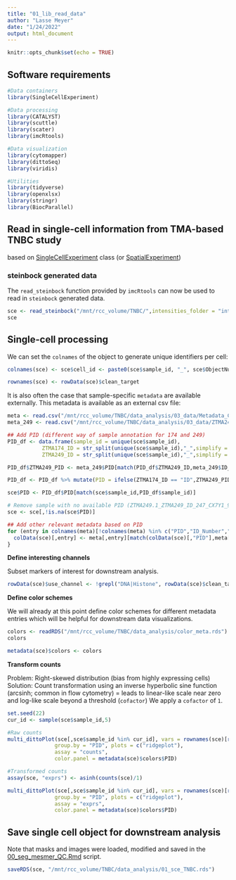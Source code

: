 ```yaml
---
title: "01_lib_read_data"
author: "Lasse Meyer"
date: "1/24/2022"
output: html_document
---
```


```r
knitr::opts_chunk$set(echo = TRUE)
```

## Software requirements

```r
#Data containers
library(SingleCellExperiment)

#Data processing
library(CATALYST)
library(scuttle)
library(scater)
library(imcRtools)

#Data visualization
library(cytomapper)
library(dittoSeq)
library(viridis)

#Utilities
library(tidyverse)
library(openxlsx)
library(stringr)
library(BiocParallel)
```

## Read in single-cell information from TMA-based TNBC study
based on [SingleCellExperiment](https://bioconductor.org/packages/release/bioc/html/SingleCellExperiment.html)
class (or [SpatialExperiment]())

### steinbock generated data
The `read_steinbock` function provided by `imcRtools` can now be used to read in
`steinbock` generated data. 

```r
sce <- read_steinbock("/mnt/rcc_volume/TNBC/",intensities_folder = "intensities",regionprops_folder = "regionprops", graphs_folder = "neighbors",return_as = "sce")
sce
```

## Single-cell processing

We can set the `colnames` of the object to generate unique identifiers per cell:

```r
colnames(sce) <- sce$cell_id <- paste0(sce$sample_id, "_", sce$ObjectNumber)

rownames(sce) <- rowData(sce)$clean_target
```

It is also often the case that sample-specific `metadata` are available externally. This metadata is available as an external csv file:

```r
meta <- read.csv("/mnt/rcc_volume/TNBC/data_analysis/03_data/Metadata_Combined_TNBC_LM.csv",row.names = 1)
meta_249 <- read.csv("/mnt/rcc_volume/TNBC/data_analysis/03_data/ZTMA249_TNBC_LM_processed_bysample.csv",row.names = 1) %>% select(ID_Number,PID)

## Add PID (different way of sample annotation for 174 and 249)
PID_df <- data.frame(sample_id = unique(sce$sample_id),
           ZTMA174_ID = str_split(unique(sce$sample_id),"_",simplify = TRUE)[,3],
           ZTMA249_ID = str_split(unique(sce$sample_id),"_",simplify = TRUE)[,4])

PID_df$ZTMA249_PID <- meta_249$PID[match(PID_df$ZTMA249_ID,meta_249$ID_Number)]

PID_df <- PID_df %>% mutate(PID = ifelse(ZTMA174_ID == "ID",ZTMA249_PID,ZTMA174_ID))

sce$PID <- PID_df$PID[match(sce$sample_id,PID_df$sample_id)]

# Remove sample with no available PID (ZTMA249.1_ZTMA249_ID_247_CX7Y1_99)
sce <- sce[,!is.na(sce$PID)]

## Add other relevant metadata based on PID
for (entry in colnames(meta)[!colnames(meta) %in% c("PID","ID_Number","OS_data","DFS_data")]) {
  colData(sce)[,entry] <- meta[,entry][match(colData(sce)[,"PID"],meta[,"PID"])]
}
```

**Define interesting channels**

Subset markers of interest for downstream analysis.

```r
rowData(sce)$use_channel <- !grepl("DNA|Histone", rowData(sce)$clean_target)
```

**Define color schemes**

We will already at this point define color schemes for different metadata
entries which will be helpful for downstream data visualizations. 

```r
colors <- readRDS("/mnt/rcc_volume/TNBC/data_analysis/color_meta.rds")
colors

metadata(sce)$colors <- colors
```

**Transform counts**

Problem: Right-skewed distribution (bias from highly expressing cells)
Solution: Count transformation using an inverse hyperbolic sine function (arcsinh; common in flow cytometry) = leads to linear-like scale near zero and log-like scale beyond a threshold (`cofactor`)
We apply a `cofactor` of `1`. 

```r
set.seed(22)
cur_id <- sample(sce$sample_id,5)

#Raw counts
multi_dittoPlot(sce[,sce$sample_id %in% cur_id], vars = rownames(sce)[rowData(sce)$clean_target %in% c("panCK","Vimentin","CD45","CD3","CD68")],
               group.by = "PID", plots = c("ridgeplot"), 
               assay = "counts", 
               color.panel = metadata(sce)$colors$PID)

#Transformed counts
assay(sce, "exprs") <- asinh(counts(sce)/1)

multi_dittoPlot(sce[,sce$sample_id %in% cur_id], vars = rownames(sce)[rowData(sce)$clean_target %in% c("panCK","Vimentin","CD45","CD3","CD68")],
               group.by = "PID", plots = c("ridgeplot"), 
               assay = "exprs", 
               color.panel = metadata(sce)$colors$PID)

```

## Save single cell object for downstream analysis

Note that masks and images were loaded, modified and saved in the [00_seg_mesmer_QC.Rmd]() script. 

```r
saveRDS(sce, "/mnt/rcc_volume/TNBC/data_analysis/01_sce_TNBC.rds")
```



